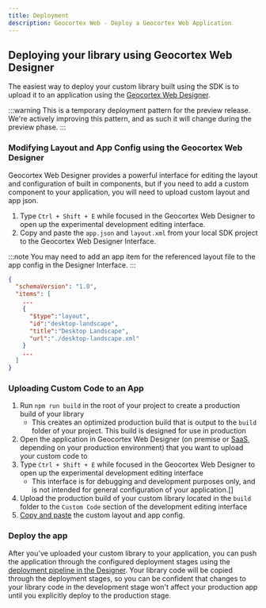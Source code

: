 ```yaml
---
title: Deployment
description: Geocortex Web - Deploy a Geocortex Web Application
---
```


## Deploying your library using Geocortex Web Designer

The easiest way to deploy your custom library built using the SDK is to upload it to an application using the [Geocortex Web Designer](https://apps.geocortex.com/webviewer/designer/).

:::warning
This is a temporary deployment pattern for the preview release. We're actively improving this pattern, and as such it will change during the preview phase.
:::

### Modifying Layout and App Config using the Geocortex Web Designer

<!-- TODO - update this sentence once information on the designer schema is available -->

Geocortex Web Designer provides a powerful interface for editing the layout and configuration of built in components, but if you need to add a custom component to your application, you will need to upload custom layout and app json.

1. Type `Ctrl + Shift + E` while focused in the Geocortex Web Designer to open up the experimental development editing interface.
1. Copy and paste the `app.json` and `layout.xml` from your local SDK project to the Geocortex Web Designer Interface.

:::note
You may need to add an app item for the referenced layout file to the app config in the Designer Interface.
:::

```json
{
  "schemaVersion": "1.0",
  "items": [
    ...
    {
      "$type":"layout",
      "id":"desktop-landscape",
      "title":"Desktop Landscape",
      "url":"./desktop-landscape.xml"
    }
    ...
  ]
}
```

### Uploading Custom Code to an App

1. Run `npm run build` in the root of your project to create a production build of your library
    - This creates an optimized production build that is output to the `build` folder of your project. This build is designed for use in production
1. Open the application in Geocortex Web Designer (on premise or [SaaS](https://apps.geocortex.com/webviewer/designer/), depending on your production environment) that you want to upload your custom code to
1. Type `Ctrl + Shift + E` while focused in the Geocortex Web Designer to open up the experimental development editing interface
    - This interface is for debugging and development purposes only, and is not intended for general configuration of your application.[]
1. Upload the production build of your custom library located in the `build` folder to the `Custom Code` section of the development editing interface
1. [Copy and paste](#modifying-layout-and-app-config-using-the-geocortex-web-designer) the custom layout and app config.

### Deploy the app

After you've uploaded your custom library to your application, you can push the application through the configured deployment stages using the [deployment pipeline in the Designer](https://docs.geocortex.com/webviewer/latest/admin-help/Default.htm#gwv/deploy-an-app.htm%3FTocPath%3DApps%7CDeploy%2520an%2520App%7C_____0). Your library code will be copied through the deployment stages, so you can be confident that changes to your library code in the development stage won't affect your production app until you explicitly deploy to the production stage.
